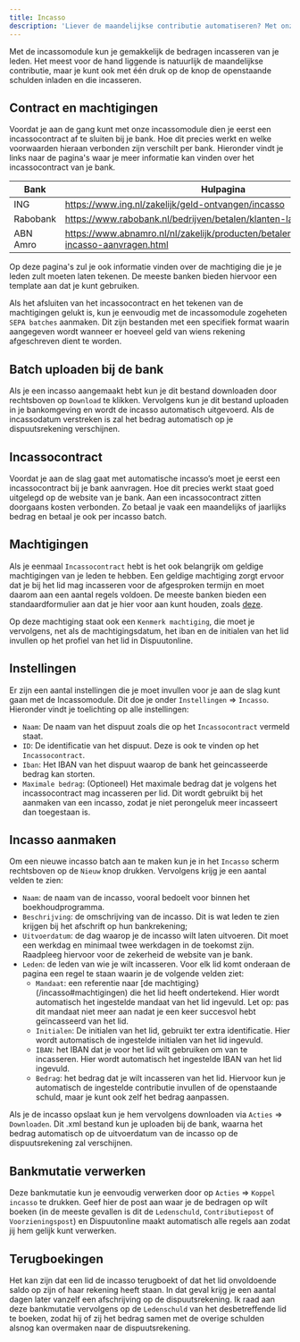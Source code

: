 ```yaml
---
title: Incasso
description: 'Liever de maandelijkse contributie automatiseren? Met onze Incassomodule bespaar je ontzettend veel tijd en zijn wanbetalers verleden tijd.'
---
```


Met de incassomodule kun je gemakkelijk de bedragen incasseren van je leden. Het meest voor de hand liggende is natuurlijk de maandelijkse contributie, maar je kunt ook met één druk op de knop de openstaande schulden inladen en die incasseren.

## Contract en machtigingen
Voordat je aan de gang kunt met onze incassomodule dien je eerst een incassocontract af te sluiten bij je bank. Hoe dit precies werkt en welke voorwaarden hieraan verbonden zijn verschilt per bank.
Hieronder vindt je links naar de pagina's waar je meer informatie kan vinden over het incassocontract van je bank.

| Bank       | Hulpagina                                                                                        |
| ---------- | ------------------------------------------------------------------------------------------------ |
| ING        | https://www.ing.nl/zakelijk/geld-ontvangen/incasso                                               |
| Rabobank   | https://www.rabobank.nl/bedrijven/betalen/klanten-laten-betalen/incasso                          |
| ABN Amro   | https://www.abnamro.nl/nl/zakelijk/producten/betalen/sepa/incasso/sepa-incasso-aanvragen.html    |

Op deze pagina's zul je ook informatie vinden over de machtiging die je je leden zult moeten laten tekenen. De meeste banken bieden hiervoor een template aan dat je kunt gebruiken.

Als het afsluiten van het incassocontract en het tekenen van de machtigingen gelukt is, kun je eenvoudig met de incassomodule zogeheten ```SEPA batches``` aanmaken. Dit zijn bestanden met een specifiek format waarin aangegeven wordt wanneer er hoeveel geld van wiens rekening afgeschreven dient te worden.

## Batch uploaden bij de bank
Als je een incasso aangemaakt hebt kun je dit bestand downloaden door rechtsboven op ```Download``` te klikken. Vervolgens kun je dit bestand uploaden in je bankomgeving en wordt de incasso automatisch uitgevoerd. Als de incassodatum verstreken is zal het bedrag automatisch op je dispuutsrekening verschijnen.

## Incassocontract
Voordat je aan de slag gaat met automatische incasso’s moet je eerst een incassocontract bij je bank aanvragen. Hoe dit precies werkt staat goed uitgelegd op de website van je bank. Aan een incassocontract zitten doorgaans kosten verbonden. Zo betaal je vaak een maandelijks of jaarlijks bedrag en betaal je ook per incasso batch.

## Machtigingen
Als je eenmaal ```Incassocontract``` hebt is het ook belangrijk om geldige machtigingen van je leden te hebben. Een geldige machtiging zorgt ervoor dat je bij het lid mag incasseren voor de afgesproken termijn en moet daarom aan een aantal regels voldoen. De meeste banken bieden een standaardformulier aan dat je hier voor aan kunt houden, zoals [deze](https://assets.ing.com/m/fccac2f4e68d6241/original/stoplichtenkaart.pdf).

Op deze machtiging staat ook een ```Kenmerk machtiging```, die moet je vervolgens, net als de machtigingsdatum, het iban en de initialen van het lid invullen op het profiel van het lid in Dispuutonline.

## Instellingen
Er zijn een aantal instellingen die je moet invullen voor je aan de slag kunt gaan met de Incassomodule. Dit doe je onder ```Instellingen``` => ```Incasso```. Hieronder vindt je toelichting op alle instellingen:
- ```Naam```: De naam van het dispuut zoals die op het ```Incassocontract``` vermeld staat.
- ```ID```: De identificatie van het dispuut. Deze is ook te vinden op het ```Incassocontract```.
- ```Iban```: Het IBAN van het dispuut waarop de bank het geincasseerde bedrag kan storten.
- ```Maximale bedrag```: (Optioneel) Het maximale bedrag dat je volgens het incassocontract mag incasseren per lid. Dit wordt gebruikt bij het aanmaken van een incasso, zodat je niet perongeluk meer incasseert dan toegestaan is.

## Incasso aanmaken
Om een nieuwe incasso batch aan te maken kun je in het ```Incasso``` scherm rechtsboven op de ```Nieuw``` knop drukken. Vervolgens krijg je een aantal velden te zien:
- ```Naam```: de naam van de incasso, vooral bedoelt voor binnen het boekhoudprogramma.
- ```Beschrijving```: de omschrijving van de incasso. Dit is wat leden te zien krijgen bij het afschrift op hun bankrekening;
- ```Uitvoerdatum```: de dag waarop je de incasso wilt laten uitvoeren. Dit moet een werkdag en minimaal twee werkdagen in de toekomst zijn. Raadpleeg hiervoor voor de zekerheid de website van je bank.
- ```Leden```: de leden van wie je wilt incasseren. Voor elk lid komt onderaan de pagina een regel te staan waarin je de volgende velden ziet:
    - ```Mandaat```: een referentie naar [de machtiging}(/incasso#machtigingen) die het lid heeft ondertekend. Hier wordt automatisch het ingestelde mandaat van het lid ingevuld. Let op: pas dit mandaat niet meer aan nadat je een keer succesvol hebt geïncasseerd van het lid.
    - ```Initialen```: De initialen van het lid, gebruikt ter extra identificatie. Hier wordt automatisch de ingestelde initialen van het lid ingevuld.
    - ```IBAN```: het IBAN dat je voor het lid wilt gebruiken om van te incasseren. Hier wordt automatisch het ingestelde IBAN van het lid ingevuld.
    - ```Bedrag```: het bedrag dat je wilt incasseren van het lid. Hiervoor kun je automatisch de ingestelde contributie invullen of de openstaande schuld, maar je kunt ook zelf het bedrag aanpassen.

Als je de incasso opslaat kun je hem vervolgens downloaden via ```Acties``` => ```Downloaden```. Dit .xml bestand kun je uploaden bij de bank, waarna het bedrag automatisch op de uitvoerdatum van de incasso op de dispuutsrekening zal verschijnen.

## Bankmutatie verwerken
Deze bankmutatie kun je eenvoudig verwerken door op ```Acties``` => ```Koppel incasso``` te drukken. Geef hier de post aan waar je de bedragen op wilt boeken (in de meeste gevallen is dit de ```Ledenschuld```, ```Contributiepost``` of ```Voorzieningspost```) en Dispuutonline maakt automatisch alle regels aan zodat jij hem gelijk kunt verwerken.

## Terugboekingen
Het kan zijn dat een lid de incasso terugboekt of dat het lid onvoldoende saldo op zijn of haar rekening heeft staan. In dat geval krijg je een aantal dagen later vanzelf een afschrijving op de dispuutsrekening. Ik raad aan deze bankmutatie vervolgens op de ```Ledenschuld``` van het desbetreffende lid te boeken, zodat hij of zij het bedrag samen met de overige schulden alsnog kan overmaken naar de dispuutsrekening.

